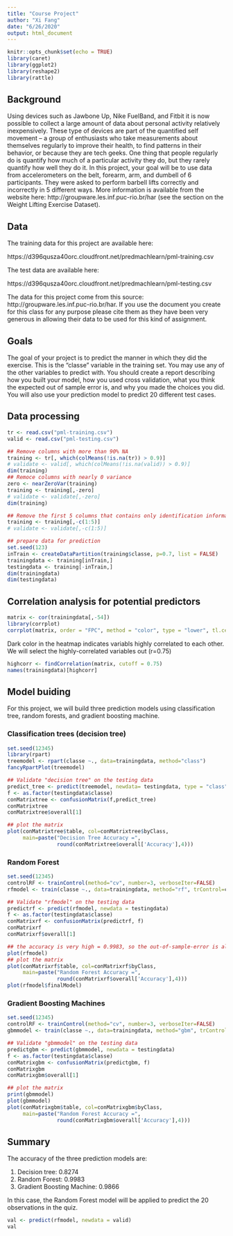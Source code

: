 ```yaml
---
title: "Course Project"
author: "Xi Fang"
date: "6/26/2020"
output: html_document
---
```


```r
knitr::opts_chunk$set(echo = TRUE)
library(caret)
library(ggplot2)
library(reshape2)
library(rattle)
```

## Background
Using devices such as Jawbone Up, Nike FuelBand, and Fitbit it is now possible to collect a large amount of data about personal activity relatively inexpensively. These type of devices are part of the quantified self movement – a group of enthusiasts who take measurements about themselves regularly to improve their health, to find patterns in their behavior, or because they are tech geeks. One thing that people regularly do is quantify how much of a particular activity they do, but they rarely quantify how well they do it. In this project, your goal will be to use data from accelerometers on the belt, forearm, arm, and dumbell of 6 participants. They were asked to perform barbell lifts correctly and incorrectly in 5 different ways. More information is available from the website here: http://groupware.les.inf.puc-rio.br/har (see the section on the Weight Lifting Exercise Dataset).

## Data
The training data for this project are available here:

https://d396qusza40orc.cloudfront.net/predmachlearn/pml-training.csv

The test data are available here:

https://d396qusza40orc.cloudfront.net/predmachlearn/pml-testing.csv

The data for this project come from this source: http://groupware.les.inf.puc-rio.br/har. If you use the document you create for this class for any purpose please cite them as they have been very generous in allowing their data to be used for this kind of assignment.

## Goals
The goal of your project is to predict the manner in which they did the exercise. This is the "classe" variable in the training set. You may use any of the other variables to predict with. You should create a report describing how you built your model, how you used cross validation, what you think the expected out of sample error is, and why you made the choices you did. You will also use your prediction model to predict 20 different test cases.

## Data processing
```r
tr <- read.csv("pml-training.csv")
valid <- read.csv("pml-testing.csv")

## Remove columns with more than 90% NA
training <- tr[, which(colMeans(!is.na(tr)) > 0.9)]
# validate <- valid[, which(colMeans(!is.na(valid)) > 0.9)]
dim(training)
## Remoce columns with nearly 0 variance
zero <- nearZeroVar(training)
training <- training[,-zero]
# validate <- validate[,-zero]
dim(training)

## Remove the first 5 columns that contains only identification information
training <- training[,-c(1:5)]
# validate <- validate[,-c(1:5)]

## prepare data for prediction
set.seed(123)
inTrain <- createDataPartition(training$classe, p=0.7, list = FALSE)
trainingdata <- training[inTrain,]
testingdata <- training[-inTrain,]
dim(trainingdata)
dim(testingdata)

```

## Correlation analysis for potential predictors
```r
matrix <- cor(trainingdata[,-54])
library(corrplot)
corrplot(matrix, order = "FPC", method = "color", type = "lower", tl.cex = 0.8, tl.col = rgb(0,0,0))
```
Dark color in the heatmap indicates variabls highly correlated to each other. We will select the highly-correlated variables out (r=0.75)
```r
highcorr <- findCorrelation(matrix, cutoff = 0.75)
names(trainingdata)[highcorr]
```

## Model buiding
For this project, we will build three prediction models using classification tree, random forests, and gradient boosting machine.

### Classification trees (decision tree)
```r
set.seed(12345)
library(rpart)
treemodel <- rpart(classe ~., data=trainingdata, method="class")
fancyRpartPlot(treemodel)

## Validate "decision tree" on the testing data
predict_tree <- predict(treemodel, newdata= testingdata, type = "class")
f <- as.factor(testingdata$classe)
conMatrixtree <- confusionMatrix(f,predict_tree)
conMatrixtree
conMatrixtree$overall[1]

## plot the matrix
plot(conMatrixtree$table, col=conMatrixtree$byClass,
     main=paste("Decision Tree Accuracy =",
                round(conMatrixtree$overall['Accuracy'],4)))
```
### Random Forest
```r
set.seed(12345)
controlRF <- trainControl(method="cv", number=3, verboseIter=FALSE)
rfmodel <- train(classe ~., data=trainingdata, method="rf", trControl=controlRF)

## Validate "rfmodel" on the testing data
predictrf <- predict(rfmodel, newdata = testingdata)
f <- as.factor(testingdata$classe)
conMatrixrf <- confusionMatrix(predictrf, f)
conMatrixrf
conMatrixrf$overall[1]

## the accuracy is very high = 0.9983, so the out-of-sample-error is almost 0.
plot(rfmodel)
## plot the matrix
plot(conMatrixrf$table, col=conMatrixrf$byClass,
     main=paste("Random Forest Accuracy =",
                round(conMatrixrf$overall['Accuracy'],4)))
plot(rfmodel$finalModel)
```
### Gradient Boosting Machines

```r
set.seed(12345)
controlRF <- trainControl(method="cv", number=3, verboseIter=FALSE)
gbmmodel <- train(classe ~., data=trainingdata, method="gbm", trControl=controlRF, verbose=FALSE)

## Validate "gbmmodel" on the testing data
predictgbm <- predict(gbmmodel, newdata = testingdata)
f <- as.factor(testingdata$classe)
conMatrixgbm <- confusionMatrix(predictgbm, f)
conMatrixgbm
conMatrixgbm$overall[1]

## plot the matrix
print(gbmmodel)
plot(gbmmodel)
plot(conMatrixgbm$table, col=conMatrixgbm$byClass,
     main=paste("Random Forest Accuracy =",
                round(conMatrixgbm$overall['Accuracy'],4)))

```



## Summary

The accuracy of the three prediction models are:

1. Decision tree: 0.8274
2. Random Forest: 0.9983
3. Gradient Boosting Machine: 0.9866

In this case, the Random Forest model will be applied to predict the 20 observations in the quiz.

```r
val <- predict(rfmodel, newdata = valid)
val



```
